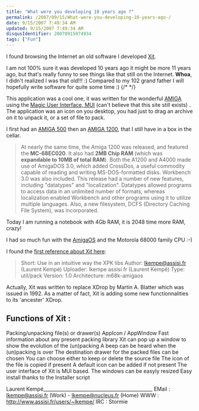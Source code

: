 ```yaml
---
title: "What were you developing 10 years ago ?"
permalink: /2007/09/15/What-were-you-developing-10-years-ago-/
date: 9/15/2007 7:49:34 AM
updated: 9/15/2007 7:49:34 AM
disqusIdentifier: 20070915074934
tags: ["Fun"]
---
```

I found browsing the Internet an old software I developed [Xit](http://aminet.net/package/util/pack/XIT). 

I am not 100% sure it was developed 10 years ago it might be more 11 years ago, but that's really funny to see things like that still on the Internet. **Whoa**, I didn't realized I was that old!!! :) Compared to my 102 grand father I will hopefully write software for quite some time :)
{/* <!-- more --> */}

This application was a cool one, it was written for the wonderful [AMIGA](http://www.amiga.com/about/history/?t=past) using the [Magic User Interface, MUI](http://www.sasg.com/mui/) (can't believe that this site still exists) . The application was an icon on you desktop, you had just to drag an archive on it to unpack it, or a set of file to pack.

I first had an [AMIGA 500](http://www.amiga.com/about/history/index.php?t=past&p=a500) then an [AMIGA 1200](http://www.amiga.com/about/history/index.php?t=past&p=a60012004000), that I still have in a box in the cellar. 

> At nearly the same time, the Amiga 1200 was released, and featured the **MC-68EC020**. It also had **2MB Chip RAM** (which was **expandable to 10MB of total RAM**). Both the A1200 and A4000 made use of AmigaDOS 3.0, which added CrossDos, a useful commodity capable of reading and writing MS-DOS-formatted disks. Workbench 3.0 was also included. This release had a number of new features, including "datatypes" and "localization". Datatypes allowed programs to access data in an unlimited number of formats, whereas localization enabled Workbench and other programs using it to utilize multiple languages. Also, a new filesystem, DCFS (Directory Caching File System), was incorporated.

Today I am running a notebook with 4Gb RAM, it is 2048 time more RAM, crazy!

I had so much fun with the [AmigaOS](http://www.amiga.com/about/history/?t=os) and the Motorola 68000 family CPU :-)

I found the [first reference about Xit here](http://www.dstoecker.eu/xpkmaster.html):

> Short:        Use in an intuitive way the XPK libs
Author:       lkempe@assisi.fr (Laurent Kempé)
Uploader:     lkempe assisi fr (Laurent Kempé)
Type:         util/pack
Version:      1.0
Architecture: m68k-amigaos


Actually, Xit was written to replace XDrop by Martin A. Blatter which was
issued in 1992. As a matter of fact, Xit is adding some new functionnalities
to its 'ancester' XDrop.

Functions of Xit :
-----------------

Packing/unpacking file(s) or drawer(s)
AppIcon / AppWindow
Fast information about any present packing library
Xit can pop up a window to show the evolution of the (un)packing
A beep can be heard when the (un)packing is over
The destination drawer for the packed files can be chosen
You can choose either to keep or delete the source file
The icon of the file is copied if present
A default icon can be added if not present
The user interface of Xit is MUI based. The windows can be easyly resized
Easy install thanks to the Installer script

Laurent Kempé______________________________________________
EMail : lkempe@assisi.fr (Work) - lkempe@nucleus.fr (Home)
  WWW : http://www.assisi.fr/users/~lkempe/
  IRC : Stormie
